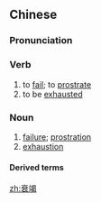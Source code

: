 ==Chinese==
{{zh-forms}}

===Pronunciation===
{{zh-pron
|m=shuāijié
|c=seoi1 kit3
|mn=qz,xm,zz:soe-kia̍t
|cat=v,n
}}

===Verb===
{{zh-verb}}

# to [[fail]]; to [[prostrate]] {{gloss|of physiological functions}}
# to be [[exhausted]] {{gloss|of resources}}

===Noun===
{{zh-noun}}

# [[failure]]; [[prostration]] {{gloss|of physiological functions}}
# [[exhaustion]] {{gloss|of resources}}

====Derived terms====
{{zh-der|心力衰竭|心臟衰竭|腎衰竭|肝衰竭|多器官衰竭|器官衰竭}}

[[zh:衰竭]]